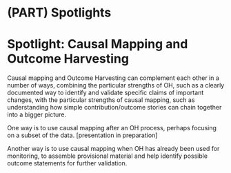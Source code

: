 # (PART) Spotlights {-}

# Spotlight: Causal Mapping and Outcome Harvesting

Causal mapping and Outcome Harvesting can complement each other in a number of ways, combining the particular strengths of OH, such as a clearly documented way to identify and validate specific claims of important changes, with the particular strengths of causal mapping, such as understanding how simple contribution/outcome stories can chain together into a bigger picture.

One way is to use causal mapping after an OH process, perhaps focusing on a subset of the data. [presentation in preparation]

Another way is to use causal mapping when OH has already been used for monitoring, to assemble provisional material and help identify possible outcome statements for further validation. 